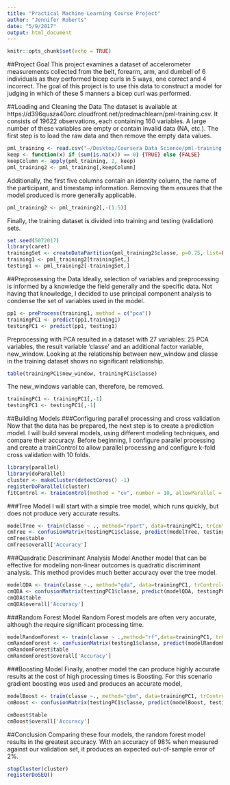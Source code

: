```yaml
---
title: "Practical Machine Learning Course Project"
author: "Jennifer Roberts"
date: "5/9/2017"
output: html_document
---
```


```r
knitr::opts_chunk$set(echo = TRUE)
```
##Project Goal
This project examines a dataset of accelerometer measurements collected from the belt, forearm, arm, and dumbell of 6 individuals as they performed bicep curls in 5 ways, one correct and 4 incorrect. The goal of this project is to use this data to construct a model for judging in which of these 5 manners a bicep curl was performed.

##Loading and Cleaning the Data
The dataset is available at https://d396qusza40orc.cloudfront.net/predmachlearn/pml-training.csv. It consists of 19622 observations, each containing 160 variables. A large number of these variables are empty or contain invalid data (NA, etc.). The first step is to load the raw data and then remove the empty data values.
```r
pml_training <- read.csv("~/Desktop/Coursera Data Science/pml-training.csv", header = TRUE, na.strings = c("NA", "", "#DIV/0!"))
keep <- function(x) if (sum(is.na(x)) == 0) {TRUE} else {FALSE}
keepColumn <- apply(pml_training, 2, keep)
pml_training2 <- pml_training[,keepColumn]
```
Additionally, the first five columns contain an identity column, the name of the participant, and timestamp information. Removing them ensures that the model produced is more generally applicable.
```r
pml_training2 <- pml_training2[,-(1:5)]
```
Finally, the training dataset is divided into training and testing (validation) sets.
```r
set.seed(5072017)
library(caret)
trainingSet <- createDataPartition(pml_training2$classe, p=0.75, list=FALSE)
training1 <- pml_training2[trainingSet,]
testing1 <- pml_training2[-trainingSet,]
```
##Preprosessing the Data
Ideally, selection of variables and preprocessing is informed by a knowledge the field generally and the specific data. Not having that knowledge, I decided to use principal component analysis to condense the set of variables used in the model.
```r
pp1 <- preProcess(training1, method = c("pca"))
trainingPC1 <- predict(pp1,training1)
testingPC1 <- predict(pp1, testing1)
```
Preprocessing with PCA resulted in a dataset with 27 variables: 25 PCA variables, the result variable 'classe' and an additional factor variable, new_window. Looking at the relationship between new_window and classe in the training dataset shows no significant relationship.
```r
table(trainingPC1$new_window, trainingPC1$classe)
```
The new_windows variable can, therefore, be removed.
```r
trainingPC1 <- trainingPC1[,-1]
testingPC1 <- testingPC1[,-1]
```
##Building Models
###Configuring parallel processing and cross validation
Now that the data has be prepared, the next step is to create a prediction model. I will build several models, using different modeling techniques, and compare their accuracy. Before beginning, I configure parallel processing and create a trainControl to allow parallel processing and configure k-fold cross validation with 10 folds.
```r
library(parallel)
library(doParallel)
cluster <- makeCluster(detectCores() -1)
registerDoParallel(cluster)
fitControl <- trainControl(method = "cv", number = 10, allowParallel = TRUE)
```
###Tree Model
I will start with a simple tree model, which runs quickly, but does not produce very accurate results.
```r
modelTree <- train(classe ~ ., method="rpart", data=trainingPC1, trControl=fitControl)
cmTree <- confusionMatrix(testingPC1$classe, predict(modelTree, testingPC1))
cmTree$table
cmTree$overall['Accuracy']
```
###Quadratic Descriminant Analysis Model
Another model that can be effective for modeling non-linear outcomes is quadratic discriminant analysis. This method provides much better accuracy over the tree model.
```r
modelQDA <- train(classe ~., method="qda", data=trainingPC1, trControl=fitControl)
cmQDA <- confusionMatrix(testingPC1$classe, predict(modelQDA, testingPC1))
cmQDA$table
cmQDA$overall['Accuracy']
```
###Random Forest Model
Random Forest models are often very accurate, although the require significant processing time. 
```r
modelRandomForest <- train(classe ~ .,method="rf",data=trainingPC1, trControl=fitControl)
cmRandomForest <- confusionMatrix(testing1$classe, predict(modelRandomForest, testingPC1))
cmRandomForest$table
cmRandomForest$overall['Accuracy']
```
###Boosting Model
Finally, another model the can produce highly accurate results at the cost of high processing times is Boosting. For this scenario gradient boosting was used and produces an accurate model, 
```r
modelBoost <- train(classe ~., method="gbm", data=trainingPC1, trControl=fitControl)
cmBoost <- confusionMatrix(testingPC1$classe, predict(modelBoost, testingPC1))
```
```r
cmBoost$table
cmBoost$overall['Accuracy']
```
##Conclusion
Comparing these four models, the random forest model results in the greatest accuracy. With an accuracy of 98% when measured against our validation set, it produces an expected out-of-sample error of 2%.

```r
stopCluster(cluster)
registerDoSEQ()
```